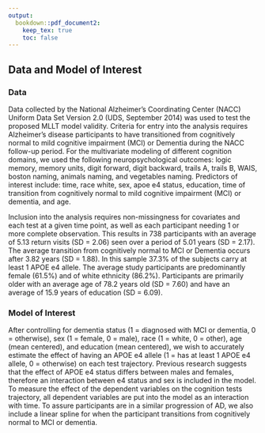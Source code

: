 ```yaml
---
output: 
  bookdown::pdf_document2:
    keep_tex: true
    toc: false
---
```


## Data and Model of Interest

### Data

Data collected by the National Alzheimer's Coordinating Center (NACC) Uniform Data Set Version 2.0 (UDS, September 2014) was used to test the proposed MLLT model validity. Criteria for entry into the analysis requires Alzheimer's disease participants to have transitioned from cognitively normal to mild cognitive impairment (MCI) or Dementia during the NACC follow-up period. For the multivariate modeling of different cognition domains, we used the following neuropsychological outcomes: logic memory, memory units, digit forward, digit backward, trails A, trails B, WAIS, boston naming, animals naming, and vegetables naming. Predictors of interest include: time, race white, sex, apoe e4 status, education, time of transition from cognitively normal to mild cognitive impairment (MCI) or dementia, and age.


Inclusion into the analysis requires non-missingness for covariates and each test at a given time point, as well as each participant needing 1 or more complete observation. This results in 738 participants with an average of 5.13 return visits (SD = 2.06) seen over a period of 5.01 years (SD = 2.17). The average transition from cognitively normal to MCI or Dementia occurs after 3.82 years (SD = 1.88). In this sample 37.3% of the subjects carry at least 1 APOE e4 allele. The average study participants are predominantly female (61.5%) and of white ethnicity (86.2%). Participants are primarily older with an average age of 78.2 years old (SD = 7.60) and have an average of 15.9 years of education (SD = 6.09).

### Model of Interest


After controlling for dementia status (1 = diagnosed with MCI or dementia, 0 = otherwise), sex (1 = female, 0 = male), race (1 = white, 0 = other), age (mean centered), and education (mean centered), we wish to accurately estimate the effect of having an APOE e4 allele (1 = has at least 1 APOE e4 allele, 0 = otherwise) on each test trajectory. Previous research suggests that the effect of APOE e4 status differs between males and females, therefore an interaction between e4 status and sex is included in the model. To measure the effect of the dependent variables on the cognition tests trajectory, all dependent variables are put into the model as an interaction with time. To assure participants are in a similar progression of AD, we also include a linear spline for when the participant transitions from cognitively normal to MCI or dementia.